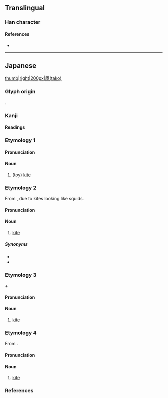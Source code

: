 {{character info}}
==Translingual==

===Han character===
{{Han char|rn=16|rad=几|as=03|sn=5|four=|canj=HNLB|ids=⿵⺇巾}}

====References====
* {{Han ref|kx=0134.081|dkj=01749|dj=0299.190|hdz=10276.111|uh=51E7|ud=20967}}

----

==Japanese==
[[file:Takoagetaikai873.JPG|thumb|right|200px|凧(tako)]]

===Glyph origin===
{{ja-etym-kokuji}}.

===Kanji===
{{ja-kanji|grade=n|rs=几03}}

====Readings====
{{ja-readings
|kun=たこ-, いかのぼり-
}}

===Etymology 1===
{{ja-kanjitab|たこ|yomi=k|alt=紙鳶}}

====Pronunciation====
{{ja-pron|たこ|y=k|acc=1|acc_ref=DJR}}

====Noun====
{{ja-noun|たこ}}

# (toy) [[kite]] {{gloss|a tethered object lifted by wind}}

===Etymology 2===
{{ja-kanjitab|yomi=o|alt=紙鳶}}

From {{ja-r|烏賊|いか|[[squid]]}}, due to kites looking like squids.

====Pronunciation====
{{ja-pron|いか|y=k|acc=0|acc_ref=DJR}}

====Noun====
{{ja-noun|いか}}

# {{lb|ja|Kansai}} [[kite]]

=====Synonyms=====
* {{ja-r|凧|たこ}}
* {{ja-r|凧|いかのぼり}}

===Etymology 3===
{{ja-kanjitab|いかのぼり|yomi=k|alt=紙鳶}}
{{ja-r|烏賊|いか|[[squid]]}} + {{ja-r|幟|のぼり|[[flag]]; [[banner]]}}

====Pronunciation====
{{ja-pron|いかのぼり|y=k|acc=3|acc_ref=DJR}}

====Noun====
{{ja-noun|いかのぼり}}

# [[kite]]

===Etymology 4===
{{ja-kanjitab|はた|yomi=k}}
From {{ja-r|旗|はた|[[flag]]}}.

====Pronunciation====
{{ja-pron|はた|y=k|acc=2|acc_ref=DJR}}

====Noun====
{{ja-noun|はた}}

# [[kite]]

===References===
<references/>
